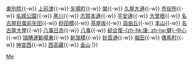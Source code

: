 {{鐵道路線|
| 模板名稱 = 名城線
| 名稱 = [[File:Nagoya Subway Logo (Meijo & Meiko Line).svg|17px|名古屋市營地下鐵|link=名古屋市營地下鐵]] <small>[[名古屋市營地下鐵]]</small> [[名城線]] [[File:Number prefix Meijo.PNG|17px]]
| 代表色 = #8F76D6
| 車站列表 = [[金山站 (愛知縣)|金山]]{{-w}} [[東別院站|東別院]]{{-w}} [[上前津站|上前津]]{{-w}} [[矢場町站|矢場町]]{{-w}} [[榮站 (愛知縣)|榮]]{{-w}} [[久屋大通站|久屋大通]]{{-w}} [[市役所站|市役所]]{{-w}} [[名城公園站|名城公園]]{{-w}} [[黑川站 (愛知縣)|黑川]]{{-w}} [[志賀本通站|志賀本通]]{{-w}} [[平安通站|平安通]]{{-w}} [[大曾根站|大曾根]]{{-w}} [[名古屋巨蛋前矢田站|名古屋巨蛋前矢田]]{{-w}} [[砂田橋站|砂田橋]]{{-w}} [[茶屋坂站|茶屋坂]]{{-w}} [[自由丘站 (愛知縣)|自由丘]]{{-w}} [[本山站 (愛知縣)|本山]]{{-w}} [[名古屋大學站|名古屋大學]]{{-w}} [[八事日赤站|八事日赤]]{{-w}} [[八事站|八事]]{{-w}} [[綜合復健中心站|綜合復-{zh-hk:康; zh-tw:健}-中心]]{{-w}} [[瑞穗運動場東站|瑞穗運動場東]]{{-w}} [[新瑞橋站|新瑞橋]]{{-w}} [[妙音通站|妙音通]]{{-w}} [[堀田站 (名古屋市營地下鐵)|堀田]]{{-w}} [[傳馬町站|傳馬町]]{{-w}} [[神宮西站|神宮西]]{{-w}} [[西高藏站|西高藏]]{{-w}} [[金山站 (愛知縣)|金山]]
|}}<noinclude>
[[Category:名古屋市營地下鐵路線模板|Me]]
</noinclude>
